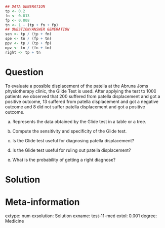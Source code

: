 
```r
## DATA GENERATION
tp <- 0.2
fn <- 0.013
fp <- 0.008
tn <- 1 - (tp + fn + fp)
## QUESTION/ANSWER GENERATION
sen <- tp / (tp + fn)
spe <- tn / (fp + tn)
ppv <- tp / (tp + fp)
npv <- tn / (fn + tn)
right <- tp + tn
```

Question
========
To evaluate a possible displacement of the patella at the Abruna Joms physiotherapy clinic, the Glide Test is used. After applying the test to 1000 patients we observed that 200 suffered from patella displacement and got a positive outcome, 13 suffered from patella displacement and got a negative outcome and 8 did not suffer patella displacement and got a positive outcome.


a. Represents the data obtained by the Glide test in a table or a tree.

a. Compute the sensitivity and specificity of the Glide test.

a. Is the Glide test useful for diagnosing patella displacement?

a. Is the Glide test useful for ruling out patella displacement?

a. What is the probability of getting a right diagnose?

Solution
========


Meta-information 
================
extype: num
exsolution: Solution
exname: test-11-med
extol: 0.001
degree: Medicine
 
  
